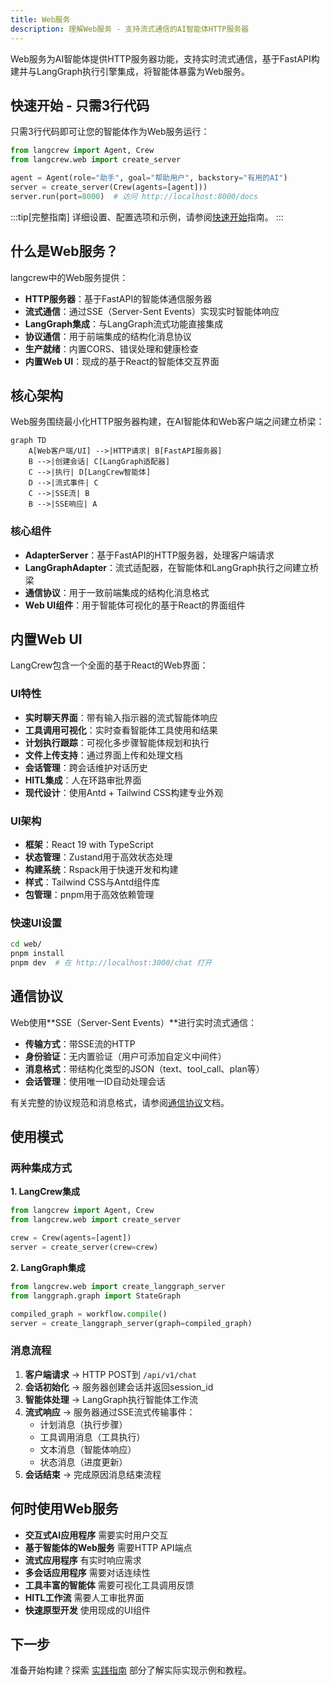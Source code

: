 ```yaml
---
title: Web服务
description: 理解Web服务 - 支持流式通信的AI智能体HTTP服务器
---
```


Web服务为AI智能体提供HTTP服务器功能，支持实时流式通信，基于FastAPI构建并与LangGraph执行引擎集成，将智能体暴露为Web服务。

## 快速开始 - 只需3行代码

只需3行代码即可让您的智能体作为Web服务运行：

```python
from langcrew import Agent, Crew
from langcrew.web import create_server

agent = Agent(role="助手", goal="帮助用户", backstory="有用的AI")
server = create_server(Crew(agents=[agent]))
server.run(port=8000)  # 访问 http://localhost:8000/docs
```

:::tip[完整指南]
详细设置、配置选项和示例，请参阅[快速开始](/zh/guides/web/getting-started)指南。
:::

## 什么是Web服务？

langcrew中的Web服务提供：

- **HTTP服务器**：基于FastAPI的智能体通信服务器
- **流式通信**：通过SSE（Server-Sent Events）实现实时智能体响应
- **LangGraph集成**：与LangGraph流式功能直接集成
- **协议通信**：用于前端集成的结构化消息协议
- **生产就绪**：内置CORS、错误处理和健康检查
- **内置Web UI**：现成的基于React的智能体交互界面

## 核心架构

Web服务围绕最小化HTTP服务器构建，在AI智能体和Web客户端之间建立桥梁：

```mermaid
graph TD
    A[Web客户端/UI] -->|HTTP请求| B[FastAPI服务器]
    B -->|创建会话| C[LangGraph适配器]
    C -->|执行| D[LangCrew智能体]
    D -->|流式事件| C
    C -->|SSE流| B
    B -->|SSE响应| A
```

### 核心组件

- **AdapterServer**：基于FastAPI的HTTP服务器，处理客户端请求
- **LangGraphAdapter**：流式适配器，在智能体和LangGraph执行之间建立桥梁
- **通信协议**：用于一致前端集成的结构化消息格式
- **Web UI组件**：用于智能体可视化的基于React的界面组件

## 内置Web UI

LangCrew包含一个全面的基于React的Web界面：

### UI特性

- **实时聊天界面**：带有输入指示器的流式智能体响应
- **工具调用可视化**：实时查看智能体工具使用和结果
- **计划执行跟踪**：可视化多步骤智能体规划和执行
- **文件上传支持**：通过界面上传和处理文档
- **会话管理**：跨会话维护对话历史
- **HITL集成**：人在环路审批界面
- **现代设计**：使用Antd + Tailwind CSS构建专业外观

### UI架构

- **框架**：React 19 with TypeScript
- **状态管理**：Zustand用于高效状态处理
- **构建系统**：Rspack用于快速开发和构建
- **样式**：Tailwind CSS与Antd组件库
- **包管理**：pnpm用于高效依赖管理

### 快速UI设置

```bash
cd web/
pnpm install
pnpm dev  # 在 http://localhost:3000/chat 打开
```

## 通信协议

Web使用**SSE（Server-Sent Events）**进行实时流式通信：

- **传输方式**：带SSE流的HTTP
- **身份验证**：无内置验证（用户可添加自定义中间件）
- **消息格式**：带结构化类型的JSON（text、tool_call、plan等）
- **会话管理**：使用唯一ID自动处理会话

有关完整的协议规范和消息格式，请参阅[通信协议](/zh/guides/web/protocol)文档。

## 使用模式

### 两种集成方式

**1. LangCrew集成**

```python
from langcrew import Agent, Crew
from langcrew.web import create_server

crew = Crew(agents=[agent])
server = create_server(crew=crew)
```

**2. LangGraph集成**  

```python
from langcrew.web import create_langgraph_server
from langgraph.graph import StateGraph

compiled_graph = workflow.compile()
server = create_langgraph_server(graph=compiled_graph)
```

### 消息流程

1. **客户端请求** → HTTP POST到 `/api/v1/chat`
2. **会话初始化** → 服务器创建会话并返回session_id
3. **智能体处理** → LangGraph执行智能体工作流
4. **流式响应** → 服务器通过SSE流式传输事件：
   - 计划消息（执行步骤）
   - 工具调用消息（工具执行）
   - 文本消息（智能体响应）
   - 状态消息（进度更新）
5. **会话结束** → 完成原因消息结束流程

## 何时使用Web服务

- **交互式AI应用程序** 需要实时用户交互
- **基于智能体的Web服务** 需要HTTP API端点
- **流式应用程序** 有实时响应需求
- **多会话应用程序** 需要对话连续性
- **工具丰富的智能体** 需要可视化工具调用反馈
- **HITL工作流** 需要人工审批界面
- **快速原型开发** 使用现成的UI组件

## 下一步

准备开始构建？探索 [实践指南](/guides/quickstart) 部分了解实际实现示例和教程。
